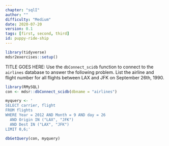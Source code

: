 ```yaml
---
chapter: "sqlI"
author: ""
difficulty: "Medium"
date: 2020-07-20 
version: 0.1
tags: [first, second, third]
id: puppy-ride-ship
---
```


```r
library(tidyverse)
mdsr2exercises::setup()
```

TITLE GOES HERE:   Use the `dbConnect_scidb` function to connect to the `airlines` database to answer the following problem.
List the airline and flight number for all flights between LAX and JFK on September 26th, 1990.


<!--begin-answer-->
```r
library(RMySQL)
con <- mdsr::dbConnect_scidb(dbname = "airlines")

myquery <- '
SELECT carrier, flight 
FROM flights 
WHERE Year = 2012 AND Month = 9 AND day = 26 
  AND Origin IN ("LAX", "JFK") 
  AND Dest IN ("LAX", "JFK")
LIMIT 0,6;'

dbGetQuery(con, myquery)
```
<!--end-answer-->


